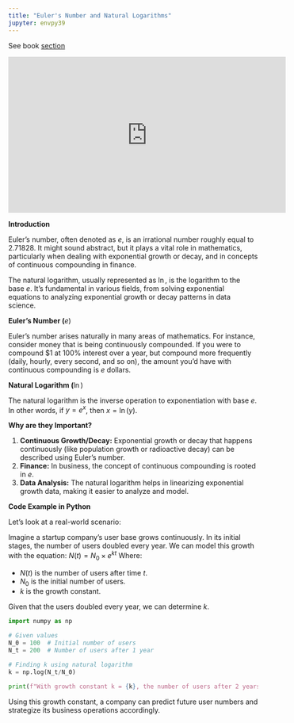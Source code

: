 ```yaml
---
title: "Euler's Number and Natural Logarithms"
jupyter: envpy39
---
```


See book [section](https://learning.oreilly.com/library/view/essential-math-for/9781098102920/ch01.html#idm45252823468736){target="_blank"}

```{=html}
<div class="ratio ratio-16x9 m-5 w-75">
<iframe width="560" height="315" src="https://www.youtube.com/embed/m2MIpDrF7Es" title="YouTube video player" frameborder="0" allow="accelerometer; autoplay; clipboard-write; encrypted-media; gyroscope; picture-in-picture; web-share" allowfullscreen></iframe>
</div>
```
**Introduction**

Euler's number, often denoted as $e$, is an irrational number roughly equal to 2.71828. It might sound abstract, but it plays a vital role in mathematics, particularly when dealing with exponential growth or decay, and in concepts of continuous compounding in finance.

The natural logarithm, usually represented as $\ln$, is the logarithm to the base $e$. It's fundamental in various fields, from solving exponential equations to analyzing exponential growth or decay patterns in data science.

**Euler's Number (**$e$)

Euler's number arises naturally in many areas of mathematics. For instance, consider money that is being continuously compounded. If you were to compound \$1 at 100% interest over a year, but compound more frequently (daily, hourly, every second, and so on), the amount you'd have with continuous compounding is $e$ dollars.

**Natural Logarithm (**$\ln$)

The natural logarithm is the inverse operation to exponentiation with base $e$. In other words, if $y = e^x$, then $x = \ln(y)$.

**Why are they Important?**

1.  **Continuous Growth/Decay:** Exponential growth or decay that happens continuously (like population growth or radioactive decay) can be described using Euler's number.
2.  **Finance:** In business, the concept of continuous compounding is rooted in $e$.
3.  **Data Analysis:** The natural logarithm helps in linearizing exponential growth data, making it easier to analyze and model.

**Code Example in Python**

Let's look at a real-world scenario:

Imagine a startup company's user base grows continuously. In its initial stages, the number of users doubled every year. We can model this growth with the equation: $N(t) = N_0 \times e^{kt}$ Where:

-   $N(t)$ is the number of users after time $t$.
-   $N_0$ is the initial number of users.
-   $k$ is the growth constant.

Given that the users doubled every year, we can determine $k$.

```python
import numpy as np

# Given values
N_0 = 100  # Initial number of users
N_t = 200  # Number of users after 1 year

# Finding k using natural logarithm
k = np.log(N_t/N_0)

print(f"With growth constant k = {k}, the number of users after 2 years = 100*e^(k*2) = {100*np.exp(k*2)}")
```

Using this growth constant, a company can predict future user numbers and strategize its business operations accordingly.
